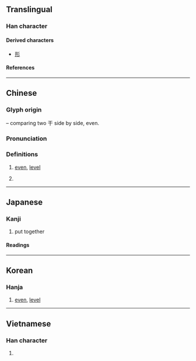 {{also|开|井|幷}}
{{character info}}
==Translingual==

===Han character===
{{Han char|rn=51|rad=干|as=03|sn=6|four=10440|canj=MJMJ|ids=⿰干干}}

====Derived characters====
* [[形]] <!-- See etymology. -->

====References====
{{Han ref|kx=0340.030|dkj=09169|dj=0649.010|hdz=10408.020|uh=5E75}}

----

==Chinese==
{{zh-forms|alt=开}}

===Glyph origin===
{{Han etym}}
{{Han compound|干|干|ls=i}} – comparing two 干 side by side, even.

===Pronunciation===
{{zh-pron
|m=jiān,qiān
|c=gin1,hin1
|mn=khian/kian
|mc=y
|oc=y
|ma=
|cat=a,pn
}}

===Definitions===
{{zh-hanzi}}

# {{lb|zh|obsolete}} [[even]], [[level]]
# {{surname|zh}}

----

==Japanese==
{{ja-kanji forms|开|幵}}

===Kanji===
{{ja-kanji|grade=|rs=干03|shin=开}}

# put together

====Readings====
{{ja-readings
|on=けん
|kun=たいらか
}}

----

==Korean==

===Hanja===
{{ko-hanja|견}}

# [[even]], [[level]]

----

==Vietnamese==

===Han character===
{{vi-readings|rs=干03|reading=kiên}}

# {{rfdef|vi|sort=干03}}